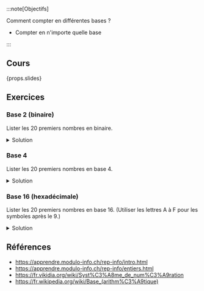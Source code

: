 :::note[Objectifs]

Comment compter en différentes bases ?

- Compter en n'importe quelle base

:::

## Cours

{props.slides}

## Exercices

### Base 2 (binaire)

Lister les 20 premiers nombres en binaire.

<details>
<summary>Solution</summary>

- 0
- 1
- 10
- 11
- 100
- 101
- 110
- 111
- 1000
- 1001
- 1010
- 1011
- 1100
- 1101
- 1110
- 1111
- 10000
- 10001
- 10010
- 10011

</details>

### Base 4

Lister les 20 premiers nombres en base 4.

<details>
<summary>Solution</summary>

- 0
- 1
- 2
- 3
- 10
- 11
- 12
- 13
- 20
- 21
- 22
- 23
- 30
- 31
- 32
- 33
- 100
- 101
- 102
- 103

</details>

### Base 16 (hexadécimale)

Lister les 20 premiers nombres en base 16. (Utiliser les lettres A à F pour les symboles après le 9.)

<details>
<summary>Solution</summary>

- 0
- 1
- 2
- 3
- 4
- 5
- 6
- 7
- 8
- 9
- A
- B
- C
- D
- E
- F
- 10
- 11
- 12
- 13

</details>

## Références

- https://apprendre.modulo-info.ch/rep-info/intro.html
- https://apprendre.modulo-info.ch/rep-info/entiers.html
- https://fr.vikidia.org/wiki/Syst%C3%A8me_de_num%C3%A9ration
- https://fr.wikipedia.org/wiki/Base_(arithm%C3%A9tique)
